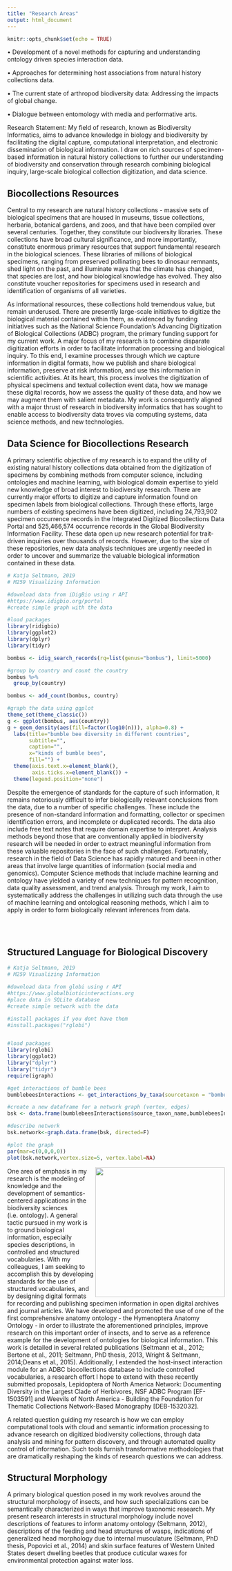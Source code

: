 ```yaml
---
title: "Research Areas"
output: html_document
---
```


```r
knitr::opts_chunk$set(echo = TRUE)
```

• Development of a novel methods for capturing and understanding ontology driven species interaction data.

• Approaches for determining host associations from natural history collections data.

• The current state of arthropod biodiversity data: Addressing the impacts of global change.

• Dialogue between entomology with media and performative arts.

Research Statement:
My field of research, known as Biodiversity Informatics, aims to advance knowledge in biology and biodiversity by facilitating the digital capture, computational interpretation, and electronic dissemination of biological information. I draw on rich sources of specimen-based information in natural history collections to further our understanding of biodiversity and conservation through research combining biological inquiry, large-scale biological collection digitization, and data science.
 
## Biocollections Resources
Central to my research are natural history collections - massive sets of biological specimens that are housed in museums, tissue collections, herbaria, botanical gardens, and zoos, and that have been compiled over several centuries. Together, they constitute our biodiversity libraries. These collections have broad cultural significance, and more importantly, constitute enormous primary resources that support fundamental research in the biological sciences. These libraries of millions of biological specimens, ranging from preserved pollinating bees to dinosaur remnants, shed light on the past, and illuminate ways that the climate has changed, that species are lost, and how biological knowledge has evolved. They also constitute voucher repositories for specimens used in research and identification of organisms of all varieties.

As informational resources, these collections hold tremendous value, but remain underused. There are presently large-scale initiatives to digitize the biological material contained within them, as evidenced by funding initiatives such as the National Science Foundation’s Advancing Digitization of Biological Collections (ADBC) program, the primary funding support for my current work. A major focus of my research is to combine disparate digitization efforts in order to facilitate information processing and biological inquiry. To this end, I examine processes through which we capture information in digital formats, how we publish and share biological information, preserve at risk information, and use this information in scientific activities. At its heart, this process involves the digitization of physical specimens and textual collection event data, how we manage these digital records, how we assess the quality of these data, and how we may augment them with salient metadata. My work is consequently aligned with a major thrust of research in biodiversity informatics that has sought to enable access to biodiversity data troves via computing systems, data science methods, and new technologies.
 
## Data Science for Biocollections Research
A primary scientific objective of my research is to expand the utility of existing natural history collections data obtained from the digitization of specimens by combining methods from computer science, including ontologies and machine learning, with biological domain expertise to yield new knowledge of broad interest to biodiversity research. There are currently major efforts to digitize and capture information found on specimen labels from biological collections. Through these efforts, large numbers of existing specimens have been digitized, including 24,793,902 specimen occurrence records in the Integrated Digitized Biocollections Data Portal and 525,466,574 occurrence records in the Global Biodiversity Information Facility. These data open up new research potential for trait-driven inquiries over thousands of records. However, due to the size of these repositories, new data analysis techniques are urgently needed in order to uncover and summarize the valuable biological information contained in these data. 

```r

# Katja Seltmann, 2019
# M259 Visualizing Information

#download data from iDigBio using r API
#https://www.idigbio.org/portal
#create simple graph with the data

#load packages
library(ridigbio)
library(ggplot2)
library(dplyr)
library(tidyr)

bombus <- idig_search_records(rq=list(genus="bombus"), limit=5000)

#group by country and count the country
bombus %>%
  group_by(country)

bombus <- add_count(bombus, country)
```

```r
#graph the data using ggplot
theme_set(theme_classic())
g <- ggplot(bombus, aes(country))
g + geom_density(aes(fill=factor(log10(n))), alpha=0.8) + 
  labs(title="bumble bee diversity in different countries", 
       subtitle="",
       caption="",
       x="kinds of bumble bees",
       fill="") +
  theme(axis.text.x=element_blank(),
        axis.ticks.x=element_blank()) +
  theme(legend.position="none")
```

Despite the emergence of standards for the capture of such information, it remains notoriously difficult to infer biologically relevant conclusions from the data, due to a number of specific challenges. These include the presence of non-standard information and formatting, collector or specimen identification errors, and incomplete or duplicated records. The data also include free text notes that require domain expertise to interpret. Analysis methods beyond those that are conventionally applied in biodiversity research will be needed in order to extract meaningful information from these valuable repositories in the face of such challenges. Fortunately, research in the field of Data Science has rapidly matured and been in other areas that involve large quantities of information (social media and genomics). Computer Science methods that include machine learning and ontology have yielded a variety of new techniques for pattern recognition, data quality assessment, and trend analysis. Through my work, I aim to systematically address the challenges in utilizing such data through the use of machine learning and ontological reasoning methods, which I aim to apply in order to form biologically relevant inferences from data.

<br />
<br />

## Structured Language for Biological Discovery
```r

# Katja Seltmann, 2019
# M259 Visualizing Information

#download data from globi using r API
#https://www.globalbioticinteractions.org
#place data in SQLite database
#create simple network with the data

#install packages if you dont have them
#install.packages("rglobi")


#load packages
library(rglobi)
library(ggplot2)
library("dplyr")
library("tidyr")
require(igraph)

#get interactions of bumble bees
bumblebeesInteractions <- get_interactions_by_taxa(sourcetaxon = "bombus")

#create a new dataframe for a network graph (vertex, edges)
bsk <- data.frame(bumblebeesInteractions$source_taxon_name,bumblebeesInteractions$target_taxon_name)

#describe network
bsk.network<-graph.data.frame(bsk, directed=F)

#plot the graph
par(mar=c(0,0,0,0))
plot(bsk.network,vertex.size=5, vertex.label=NA)
```

<img align="right" src="https://seltmann.github.io/begoniasociety/research_files/figure-html/globi-1.png" width="300">

One area of emphasis in my research is the modeling of knowledge and the development of semantics-centered applications in the biodiversity sciences (i.e. ontology). A general tactic pursued in my work is to ground biological information, especially species descriptions, in controlled and structured vocabularies. With my colleagues, I am seeking to accomplish this by developing standards for the use of structured vocabularies, and by designing digital formats for recording and publishing specimen information in open digital archives and journal articles. We have developed and promoted the use of one of the first comprehensive anatomy ontology - the Hymenoptera Anatomy Ontology - in order to illustrate the aforementioned principles, improve research on this important order of insects, and to serve as a reference example for the development of ontologies for biological information. This work is detailed in several related publications (Seltmann et al., 2012; Bertone et al., 2011; Seltmann, PhD thesis, 2013, Wright & Seltmann, 2014;Deans et al., 2015). Additionally, I extended the host-insect interaction module for an ADBC biocollections database to include controlled vocabularies, a research effort I hope to extend with these recently submitted proposals, Lepidoptera of North America Network: Documenting Diversity in the Largest Clade of Herbivores, NSF ADBC Program [EF-1503591] and Weevils of North America - Building the Foundation for Thematic Collections Network-Based Monography [DEB-1532032].

A related question guiding my research is how we can employ computational tools with cloud and semantic information processing to advance research on digitized biodiversity collections, through data analysis and mining for pattern discovery, and through automated quality control of information. Such tools furnish transformative methodologies that are dramatically reshaping the kinds of research questions we can address.


## Structural Morphology
A primary biological question posed in my work revolves around the structural morphology of insects, and how such specializations can be semantically characterized in ways that improve taxonomic research. My present research interests in structural morphology include novel descriptions of features to inform anatomy ontology (Seltmann, 2012), descriptions of the feeding and head structures of wasps, indications of generalized head morphology due to internal musculature (Seltmann, PhD thesis, Popovici et al., 2014) and skin surface features of Western United States desert dwelling beetles that produce cuticular waxes for environmental protection against water loss.

